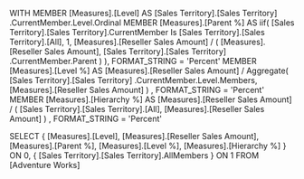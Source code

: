 WITH
MEMBER [Measures].[Level] AS
   [Sales Territory].[Sales Territory]
   .CurrentMember.Level.Ordinal
MEMBER [Measures].[Parent %] AS
   iif( [Sales Territory].[Sales Territory].CurrentMember Is
        [Sales Territory].[Sales Territory].[All],
        1,
        [Measures].[Reseller Sales Amount] /
         (
          [Measures].[Reseller Sales Amount],
          [Sales Territory].[Sales Territory]
          .CurrentMember.Parent
        )
      ), FORMAT_STRING = 'Percent'
MEMBER [Measures].[Level %] AS
        [Measures].[Reseller Sales Amount] /
   Aggregate( [Sales Territory].[Sales Territory]
.CurrentMember.Level.Members,
                   [Measures].[Reseller Sales Amount] )
    , FORMAT_STRING = 'Percent'
MEMBER [Measures].[Hierarchy %] AS
        [Measures].[Reseller Sales Amount] /
         ( [Sales Territory].[Sales Territory].[All],
           [Measures].[Reseller Sales Amount] )
      , FORMAT_STRING = 'Percent'      

SELECT
   { [Measures].[Level],
     [Measures].[Reseller Sales Amount],
	 [Measures].[Parent %],
	 [Measures].[Level %],
	 [Measures].[Hierarchy %]
	} ON 0,
   { [Sales Territory].[Sales Territory].AllMembers } ON 1
FROM
   [Adventure Works]


